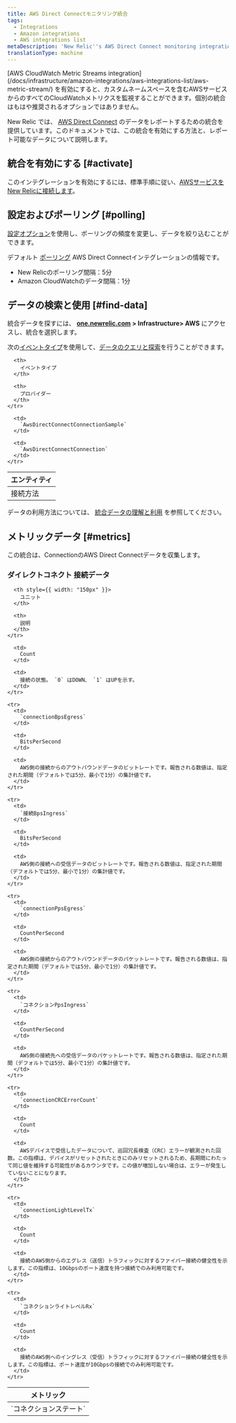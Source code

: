 ```yaml
---
title: AWS Direct Connectモニタリング統合
tags:
  - Integrations
  - Amazon integrations
  - AWS integrations list
metaDescription: 'New Relic''s AWS Direct Connect monitoring integration: what data it reports, and how to enable it.'
translationType: machine
---
```


<Callout variant="important">
  [AWS CloudWatch Metric Streams integration](/docs/infrastructure/amazon-integrations/aws-integrations-list/aws-metric-stream/) を有効にすると、カスタムネームスペースを含むAWSサービスからのすべてのCloudWatchメトリクスを監視することができます。個別の統合はもはや推奨されるオプションではありません。
</Callout>

New Relic では、 [AWS Direct Connect](https://aws.amazon.com/directconnect/) のデータをレポートするための統合を提供しています。このドキュメントでは、この統合を有効にする方法と、レポート可能なデータについて説明します。

## 統合を有効にする [#activate]

このインテグレーションを有効にするには、標準手順に従い、[AWSサービスをNew Relicに接続します](/docs/infrastructure/infrastructure-integrations/getting-started/connect-aws-integrations-infrastructure)。

## 設定およびポーリング [#polling]

[設定オプション](/docs/integrations/new-relic-integrations/getting-started/configure-polling-frequency-data-collection-cloud-integrations)を使用し、ポーリングの頻度を変更し、データを絞り込むことができます。

デフォルト [ポーリング](/docs/infrastructure/amazon-integrations/aws-integrations-list/aws-polling-intervals-infrastructure-integrations) AWS Direct Connectインテグレーションの情報です。

* New Relicのポーリング間隔：5分
* Amazon CloudWatchのデータ間隔：1分

## データの検索と使用 [#find-data]

統合データを探すには、 **[one.newrelic.com](https://one.newrelic.com) > Infrastructure> AWS** にアクセスし、統合を選択します。

次の[イベントタイプ](/docs/data-apis/understand-data/new-relic-data-types/#event-data)を使用して、[データのクエリと探索](/docs/using-new-relic/data/understand-data/query-new-relic-data)を行うことができます。

<table>
  <thead>
    <tr>
      <th>
        エンティティ
      </th>

      <th>
        イベントタイプ
      </th>

      <th>
        プロバイダー
      </th>
    </tr>
  </thead>

  <tbody>
    <tr>
      <td>
        接続方法
      </td>

      <td>
        `AwsDirectConnectConnectionSample`
      </td>

      <td>
        `AwsDirectConnectConnection`
      </td>
    </tr>
  </tbody>
</table>

データの利用方法については、 [統合データの理解と利用](/docs/infrastructure/integrations/find-use-infrastructure-integration-data) を参照してください。

## メトリックデータ [#metrics]

この統合は、ConnectionのAWS Direct Connectデータを収集します。

### ダイレクトコネクト 接続データ

<table>
  <thead>
    <tr>
      <th style={{ width: "275px" }}>
        メトリック
      </th>

      <th style={{ width: "150px" }}>
        ユニット
      </th>

      <th>
        説明
      </th>
    </tr>
  </thead>

  <tbody>
    <tr>
      <td>
        `コネクションステート`
      </td>

      <td>
        Count
      </td>

      <td>
        接続の状態。 `0` はDOWN、 `1` はUPを示す。
      </td>
    </tr>

    <tr>
      <td>
        `connectionBpsEgress`
      </td>

      <td>
        BitsPerSecond
      </td>

      <td>
        AWS側の接続からのアウトバウンドデータのビットレートです。報告される数値は、指定された期間（デフォルトでは5分、最小で1分）の集計値です。
      </td>
    </tr>

    <tr>
      <td>
        `接続BpsIngress`
      </td>

      <td>
        BitsPerSecond
      </td>

      <td>
        AWS側の接続への受信データのビットレートです。報告される数値は、指定された期間（デフォルトでは5分、最小で1分）の集計値です。
      </td>
    </tr>

    <tr>
      <td>
        `connectionPpsEgress`
      </td>

      <td>
        CountPerSecond
      </td>

      <td>
        AWS側の接続からのアウトバウンドデータのパケットレートです。報告される数値は、指定された期間（デフォルトでは5分、最小で1分）の集計値です。
      </td>
    </tr>

    <tr>
      <td>
        `コネクションPpsIngress`
      </td>

      <td>
        CountPerSecond
      </td>

      <td>
        AWS側の接続先への受信データのパケットレートです。報告される数値は、指定された期間（デフォルトでは5分、最小で1分）の集計値です。
      </td>
    </tr>

    <tr>
      <td>
        `connectionCRCErrorCount`
      </td>

      <td>
        Count
      </td>

      <td>
        AWSデバイスで受信したデータについて、巡回冗長検査（CRC）エラーが観測された回数。この指標は、デバイスがリセットされたときにのみリセットされるため、長期間にわたって同じ値を維持する可能性があるカウンタです。この値が増加しない場合は、エラーが発生していないことになります。
      </td>
    </tr>

    <tr>
      <td>
        `connectionLightLevelTx`
      </td>

      <td>
        Count
      </td>

      <td>
        接続のAWS側からのエグレス（送信）トラフィックに対するファイバー接続の健全性を示します。この指標は、10Gbpsのポート速度を持つ接続でのみ利用可能です。
      </td>
    </tr>

    <tr>
      <td>
        `コネクションライトレベルRx`
      </td>

      <td>
        Count
      </td>

      <td>
        接続のAWS側へのイングレス（受信）トラフィックに対するファイバー接続の健全性を示します。この指標は、ポート速度が10Gbpsの接続でのみ利用可能です。
      </td>
    </tr>
  </tbody>
</table>
